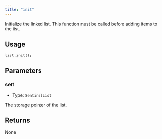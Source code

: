 ```yaml
---
title: "init"
---
```



Initialize the linked list. This function must be called before adding items to the list.

## Usage

```solidity
list.init();
```

## Parameters

### self

- Type: `SentinelList`

The storage pointer of the list.

## Returns

None
